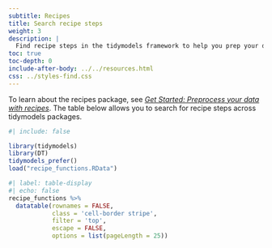 ```yaml
---
subtitle: Recipes
title: Search recipe steps
weight: 3
description: | 
  Find recipe steps in the tidymodels framework to help you prep your data for modeling.
toc: true
toc-depth: 0
include-after-body: ../../resources.html
css: ../styles-find.css
---
```



To learn about the recipes package, see [*Get Started: Preprocess your data with recipes*](/start/recipes/). The table below allows you to search for recipe steps across tidymodels packages.


```r
#| include: false

library(tidymodels)
library(DT)
tidymodels_prefer()
load("recipe_functions.RData")
```

```r
#| label: table-display
#| echo: false
recipe_functions %>% 
  datatable(rownames = FALSE,
            class = 'cell-border stripe',
            filter = 'top',
            escape = FALSE,
            options = list(pageLength = 25))
```
